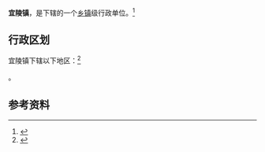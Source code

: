 {{中国乡级行政区|32/10/12/109/000}}

'''宜陵镇'''，是{{PRC admin/fullname|32/10/12/109/000|3}}下辖的一个[[乡镇|乡镇]]级行政单位。<ref>{{PRC admin/ref sgc|{{PRC admin/parent|32/10/12/109/000}}}}</ref>

== 行政区划 ==

宜陵镇下辖以下地区：<ref>{{PRC admin/ref sgc|32/10/12/109/000}}</ref>

{{PRC admin/children|32/10/12/109/000}}。

== 参考资料 ==

{{reflist}}

{{PRC admin/navcat|32/10/12/109/000}}
{{江苏行政区划小作品}}